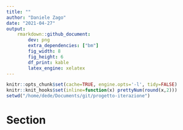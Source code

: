 ```yaml
---
title: ""
author: "Daniele Zago"
date: "2021-04-27"
output: 
    rmarkdown::github_document:
        dev: png
        extra_dependencies: ["bm"]
        fig_width: 8
        fig_height: 6
        df_print: kable
        latex_engine: xelatex
---
```


```r
knitr::opts_chunk$set(cache=TRUE, engine.opts='-l', tidy=FALSE)
knitr::knit_hooks$set(inline=function(x) prettyNum(round(x,2)))
setwd("/home/dede/Documents/git/progetto-iterazione")
```

# Section #

